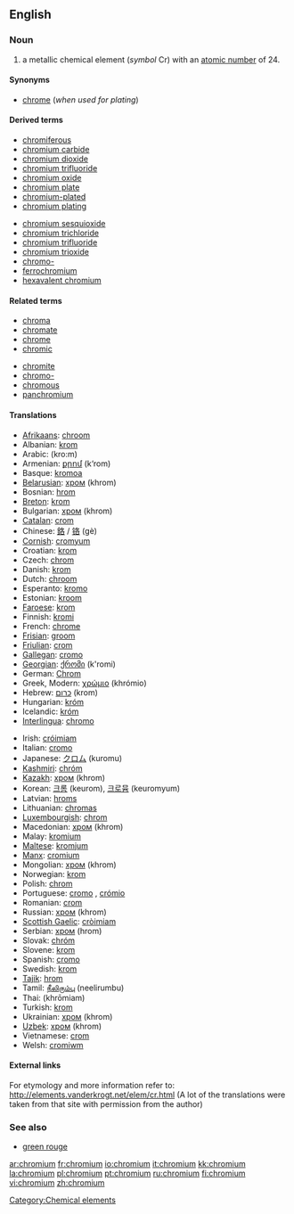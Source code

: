 ==English==

{{elements|Cr|vanadium|V|manganese|Mn}}
===Noun===
{{en-noun|-}}
{{wikipedia}}

# a metallic chemical element (''symbol'' Cr) with an [[atomic number]] of 24.

====Synonyms====
*[[chrome]] (''when used for plating'')

====Derived terms====
{{top2}}
*[[chromiferous]]
*[[chromium carbide]]
*[[chromium dioxide]]
*[[chromium trifluoride]]
*[[chromium oxide]]
*[[chromium plate]]
*[[chromium-plated]]
*[[chromium plating]]
{{mid2}}
*[[chromium sesquioxide]]
*[[chromium trichloride]]
*[[chromium trifluoride]]
*[[chromium trioxide]]
*[[chromo-]]
*[[ferrochromium]]
*[[hexavalent chromium]]
{{bottom}}

====Related terms====
{{top2}}
*[[chroma]]
*[[chromate]]
*[[chrome]]
*[[chromic]]
{{mid2}}
*[[chromite]]
*[[chromo-]]
*[[chromous]]
*[[panchromium]]
{{bottom}}

====Translations====
{{top}}
*[[Afrikaans]]: [[chroom]]
*Albanian: [[krom]]
*Arabic: {{ARchar|[[كروم]]}} (kro:m) {{m}}
*Armenian: [[քրոմ]] (k‘rom)
*Basque: [[kromoa]]
*[[Belarusian]]: [[хром]] (khrom) {{m}}
*Bosnian: [[hrom]]
*[[Breton]]: [[krom]] {{m}}
*Bulgarian: [[хром]] (khrom) {{m}}
*[[Catalan]]: [[crom]]
*Chinese: [[鉻]] / [[铬]] (gè)
*[[Cornish]]: [[cromyum]]
*Croatian: [[krom]]
*Czech: [[chrom]]
*Danish: [[krom]]
*Dutch: [[chroom]] {{n}}
*Esperanto: [[kromo]]
*Estonian: [[kroom]]
*[[Faroese]]: [[krom]]
*Finnish: [[kromi]]
*French: [[chrome]] {{m}}
*[[Frisian]]: [[groom]]
*[[Friulian]]: [[crom]]
*[[Gallegan]]: [[cromo]]
*[[Georgian]]: [[ქრომი]] (k'romi)
*German: [[Chrom]] {{n}}
*Greek, Modern: [[χρώμιο]] (khrómio) {{n}}
*Hebrew: [[כרום]] (krom)
*Hungarian: [[króm]]
*Icelandic: [[króm]]
*[[Interlingua]]: [[chromo]]
{{mid}}
*Irish: [[cróimiam]]
*Italian: [[cromo]] {{m}}
*Japanese: [[クロム]] (kuromu)
*[[Kashmiri]]: [[chróm]]
*[[Kazakh]]: [[хром]] (khrom)
*Korean: [[크롬]] (keurom), [[크로뮴]] (keuromyum)
*Latvian: [[hroms]]
*Lithuanian: [[chromas]]
*[[Luxembourgish]]: [[chrom]]
*Macedonian: [[хром]] (khrom) {{m}}
*Malay: [[kromium]]
*[[Maltese]]: [[kromjum]]
*[[Manx]]: [[cromium]]
*Mongolian: [[хром]] (khrom)
*Norwegian: [[krom]]
*Polish:  [[chrom]] {{m}}
*Portuguese: [[cromo]] {{m}}, [[crómio]] {{m}}
*Romanian: [[crom]] {{n}}
*Russian: [[хром]] (khrom) {{m}}
*[[Scottish Gaelic]]: [[cròimiam]]
*Serbian: [[хром]] (hrom) {{m}}
*Slovak: [[chróm]]
*Slovene: [[krom]]
*Spanish: [[cromo]] {{m}}
*Swedish: [[krom]]
*[[Tajik]]: [[hrom]]
*Tamil: [[நீலிரும்பு]] (neelirumbu)
*Thai: {{THchar|[[โครเมียม]]}} (khrōmiam)
*Turkish: [[krom]]
*Ukrainian: [[хром]] (khrom) {{m}}
*[[Uzbek]]: [[хром]] (khrom)
*Vietnamese: [[crom]]
*Welsh: [[cromiwm]]
{{bottom}}

====External links====
For etymology and more information refer to:
http://elements.vanderkrogt.net/elem/cr.html
(A lot of the translations were taken from that site with permission from the author)

===See also===
*[[green rouge]]

[[Category:Chemical elements]]

[[ar:chromium]]
[[fr:chromium]]
[[io:chromium]]
[[it:chromium]]
[[kk:chromium]]
[[la:chromium]]
[[pl:chromium]]
[[pt:chromium]]
[[ru:chromium]]
[[fi:chromium]]
[[vi:chromium]]
[[zh:chromium]]